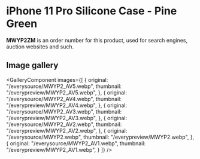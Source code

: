 
# iPhone 11 Pro Silicone Case - Pine Green

<Callout type='info' emoji='👉🏻'>**MWYP2ZM** is an order number for this product, used for search engines, auction websites and such.</Callout>

## Image gallery

<GalleryComponent
    images={[
      {
        original: "/everysource/MWYP2_AV5.webp",
        thumbnail: "/everypreview/MWYP2_AV5.webp",
      },
      {
        original: "/everysource/MWYP2_AV4.webp",
        thumbnail: "/everypreview/MWYP2_AV4.webp",
      },
      {
        original: "/everysource/MWYP2_AV3.webp",
        thumbnail: "/everypreview/MWYP2_AV3.webp",
      },
      {
        original: "/everysource/MWYP2_AV2.webp",
        thumbnail: "/everypreview/MWYP2_AV2.webp",
      },
      {
        original: "/everysource/MWYP2.webp",
        thumbnail: "/everypreview/MWYP2.webp",
      },
      {
        original: "/everysource/MWYP2_AV1.webp",
        thumbnail: "/everypreview/MWYP2_AV1.webp",
      }
    ]}
  />
